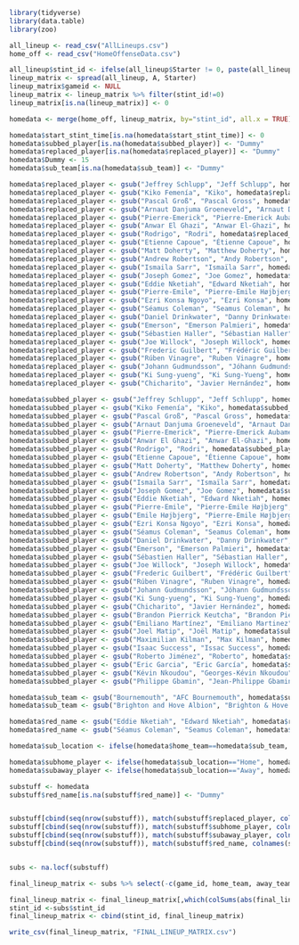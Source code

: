 
```{r}
library(tidyverse)
library(data.table)
library(zoo)

all_lineup <- read_csv("AllLineups.csv")
home_off <- read_csv("HomeOffenseData.csv")

all_lineup$stint_id <- ifelse(all_lineup$Starter != 0, paste(all_lineup$gameid,"_1", sep=""), 0)
lineup_matrix <- spread(all_lineup, A, Starter)
lineup_matrix$gameid <- NULL
lineup_matrix <- lineup_matrix %>% filter(stint_id!=0)
lineup_matrix[is.na(lineup_matrix)] <- 0

homedata <- merge(home_off, lineup_matrix, by="stint_id", all.x = TRUE)

homedata$start_stint_time[is.na(homedata$start_stint_time)] <- 0
homedata$subbed_player[is.na(homedata$subbed_player)] <- "Dummy"
homedata$replaced_player[is.na(homedata$replaced_player)] <- "Dummy"
homedata$Dummy <- 15
homedata$sub_team[is.na(homedata$sub_team)] <- "Dummy"

homedata$replaced_player <- gsub("Jeffrey Schlupp", "Jeff Schlupp", homedata$replaced_player)
homedata$replaced_player <- gsub("Kiko Femenía", "Kiko", homedata$replaced_player)
homedata$replaced_player <- gsub("Pascal Groß", "Pascal Gross", homedata$replaced_player)
homedata$replaced_player <- gsub("Arnaut Danjuma Groeneveld", "Arnaut Danjuma", homedata$replaced_player)
homedata$replaced_player <- gsub("Pierre-Emerick", "Pierre-Emerick Aubameyang", homedata$replaced_player)
homedata$replaced_player <- gsub("Anwar El Ghazi", "Anwar El-Ghazi", homedata$replaced_player)
homedata$replaced_player <- gsub("Rodrigo", "Rodri", homedata$replaced_player)
homedata$replaced_player <- gsub("Etienne Capoue", "Étienne Capoue", homedata$replaced_player)
homedata$replaced_player <- gsub("Matt Doherty", "Matthew Doherty", homedata$replaced_player)
homedata$replaced_player <- gsub("Andrew Robertson", "Andy Robertson", homedata$replaced_player)
homedata$replaced_player <- gsub("Ismaila Sarr", "Ismaïla Sarr", homedata$replaced_player)
homedata$replaced_player <- gsub("Joseph Gomez", "Joe Gomez", homedata$replaced_player)
homedata$replaced_player <- gsub("Eddie Nketiah", "Edward Nketiah", homedata$replaced_player)
homedata$replaced_player <- gsub("Pierre-Emile", "Pierre-Emile Højbjerg", homedata$replaced_player)
homedata$replaced_player <- gsub("Ezri Konsa Ngoyo", "Ezri Konsa", homedata$replaced_player)
homedata$replaced_player <- gsub("Séamus Coleman", "Seamus Coleman", homedata$replaced_player)
homedata$replaced_player <- gsub("Daniel Drinkwater", "Danny Drinkwater", homedata$replaced_player)
homedata$replaced_player <- gsub("Emerson", "Emerson Palmieri", homedata$replaced_player)
homedata$replaced_player <- gsub("Sébastien Haller", "Sébastian Haller", homedata$replaced_player)
homedata$replaced_player <- gsub("Joe Willock", "Joseph Willock", homedata$replaced_player)
homedata$replaced_player <- gsub("Frederic Guilbert", "Frédéric Guilbert", homedata$replaced_player)
homedata$replaced_player <- gsub("Rúben Vinagre", "Ruben Vinagre", homedata$replaced_player)
homedata$replaced_player <- gsub("Johann Gudmundsson", "Jóhann Gudmundsson", homedata$replaced_player)
homedata$replaced_player <- gsub("Ki Sung-yueng", "Ki Sung-Yueng", homedata$replaced_player)
homedata$replaced_player <- gsub("Chicharito", "Javier Hernández", homedata$replaced_player)

homedata$subbed_player <- gsub("Jeffrey Schlupp", "Jeff Schlupp", homedata$subbed_player)
homedata$subbed_player <- gsub("Kiko Femenía", "Kiko", homedata$subbed_player)
homedata$subbed_player <- gsub("Pascal Groß", "Pascal Gross", homedata$subbed_player)
homedata$subbed_player <- gsub("Arnaut Danjuma Groeneveld", "Arnaut Danjuma", homedata$subbed_player)
homedata$subbed_player <- gsub("Pierre-Emerick", "Pierre-Emerick Aubameyang", homedata$subbed_player)
homedata$subbed_player <- gsub("Anwar El Ghazi", "Anwar El-Ghazi", homedata$subbed_player)
homedata$subbed_player <- gsub("Rodrigo", "Rodri", homedata$subbed_player)
homedata$subbed_player <- gsub("Etienne Capoue", "Étienne Capoue", homedata$subbed_player)
homedata$subbed_player <- gsub("Matt Doherty", "Matthew Doherty", homedata$subbed_player)
homedata$subbed_player <- gsub("Andrew Robertson", "Andy Robertson", homedata$subbed_player)
homedata$subbed_player <- gsub("Ismaila Sarr", "Ismaïla Sarr", homedata$subbed_player)
homedata$subbed_player <- gsub("Joseph Gomez", "Joe Gomez", homedata$subbed_player)
homedata$subbed_player <- gsub("Eddie Nketiah", "Edward Nketiah", homedata$subbed_player)
homedata$subbed_player <- gsub("Pierre-Emile", "Pierre-Emile Højbjerg", homedata$subbed_player)
homedata$subbed_player <- gsub("Emile Højbjerg", "Pierre-Emile Højbjerg", homedata$subbed_player)
homedata$subbed_player <- gsub("Ezri Konsa Ngoyo", "Ezri Konsa", homedata$subbed_player)
homedata$subbed_player <- gsub("Séamus Coleman", "Seamus Coleman", homedata$subbed_player)
homedata$subbed_player <- gsub("Daniel Drinkwater", "Danny Drinkwater", homedata$subbed_player)
homedata$subbed_player <- gsub("Emerson", "Emerson Palmieri", homedata$subbed_player)
homedata$subbed_player <- gsub("Sébastien Haller", "Sébastian Haller", homedata$subbed_player)
homedata$subbed_player <- gsub("Joe Willock", "Joseph Willock", homedata$subbed_player)
homedata$subbed_player <- gsub("Frederic Guilbert", "Frédéric Guilbert", homedata$subbed_player)
homedata$subbed_player <- gsub("Rúben Vinagre", "Ruben Vinagre", homedata$subbed_player)
homedata$subbed_player <- gsub("Johann Gudmundsson", "Jóhann Gudmundsson", homedata$subbed_player)
homedata$subbed_player <- gsub("Ki Sung-yueng", "Ki Sung-Yueng", homedata$subbed_player)
homedata$subbed_player <- gsub("Chicharito", "Javier Hernández", homedata$subbed_player)
homedata$subbed_player <- gsub("Brandon Pierrick Keutcha", "Brandon Pierrick", homedata$subbed_player)
homedata$subbed_player <- gsub("Emiliano Martínez", "Emiliano Martinez", homedata$subbed_player)
homedata$subbed_player <- gsub("Joel Matip", "Joël Matip", homedata$subbed_player)
homedata$subbed_player <- gsub("Maximilian Kilman", "Max Kilman", homedata$subbed_player)
homedata$subbed_player <- gsub("Isaac Success", "Issac Success", homedata$subbed_player)
homedata$subbed_player <- gsub("Roberto Jiménez", "Roberto", homedata$subbed_player)
homedata$subbed_player <- gsub("Eric Garcia", "Eric García", homedata$subbed_player)
homedata$subbed_player <- gsub("Kévin Nkoudou", "Georges-Kévin Nkoudou", homedata$subbed_player)
homedata$subbed_player <- gsub("Philippe Gbamin", "Jean-Philippe Gbamin", homedata$subbed_player)

homedata$sub_team <- gsub("Bournemouth", "AFC Bournemouth", homedata$sub_team)
homedata$sub_team <- gsub("Brighton and Hove Albion", "Brighton & Hove Albion", homedata$sub_team)

homedata$red_name <- gsub("Eddie Nketiah", "Edward Nketiah", homedata$red_name)
homedata$red_name <- gsub("Séamus Coleman", "Seamus Coleman", homedata$red_name)

homedata$sub_location <- ifelse(homedata$home_team==homedata$sub_team, "Home",ifelse(homedata$away_team==homedata$sub_team, "Away", "Dummy"))

homedata$subhome_player <- ifelse(homedata$sub_location=="Home", homedata$subbed_player, "Dummy")
homedata$subaway_player <- ifelse(homedata$sub_location=="Away", homedata$subbed_player, "Dummy")

substuff <- homedata
substuff$red_name[is.na(substuff$red_name)] <- "Dummy"


substuff[cbind(seq(nrow(substuff)), match(substuff$replaced_player, colnames(substuff[21:536,])))] <- 0   
substuff[cbind(seq(nrow(substuff)), match(substuff$subhome_player, colnames(substuff[21:536,])))] <- 1
substuff[cbind(seq(nrow(substuff)), match(substuff$subaway_player, colnames(substuff[21:536,])))] <- -1
substuff[cbind(seq(nrow(substuff)), match(substuff$red_name, colnames(substuff[21:536,])))] <- 0   


subs <- na.locf(substuff)

final_lineup_matrix <- subs %>% select(-c(game_id, home_team, away_team, start_stint_time, end_stint_time, total_shot_attempt, total_corner, red_card_drawn, yellow_card_drawn, total_offside, total_free_kick_won, total_penalty, counter_attacks, shot_on_target, subbed_player, replaced_player, sub_team, red_name,  key_passes, sub_location, subaway_player, subhome_player, goals_scored, stint_id))

final_lineup_matrix <- final_lineup_matrix[,which(colSums(abs(final_lineup_matrix))!=0)]
stint_id <-subs$stint_id
final_lineup_matrix <- cbind(stint_id, final_lineup_matrix)

write_csv(final_lineup_matrix, "FINAL_LINEUP_MATRIX.csv")

```

